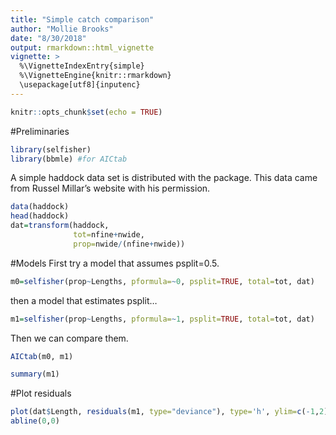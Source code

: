 ```yaml
---
title: "Simple catch comparison"
author: "Mollie Brooks"
date: "8/30/2018"
output: rmarkdown::html_vignette
vignette: >
  %\VignetteIndexEntry{simple}
  %\VignetteEngine{knitr::rmarkdown}
  \usepackage[utf8]{inputenc}
---
```


```r
knitr::opts_chunk$set(echo = TRUE)
```
#Preliminaries
```r
library(selfisher)
library(bbmle) #for AICtab
```

A simple haddock data set is distributed with the package. This data came from Russel Millar's website with his permission.

```r
data(haddock)
head(haddock)
dat=transform(haddock, 
              tot=nfine+nwide, 
              prop=nwide/(nfine+nwide))
```

#Models
First try a model that assumes psplit=0.5.
```r
m0=selfisher(prop~Lengths, pformula=~0, psplit=TRUE, total=tot, dat)
```

then a model that estimates psplit...
```r
m1=selfisher(prop~Lengths, pformula=~1, psplit=TRUE, total=tot, dat)
```

Then we can compare them.
```r
AICtab(m0, m1)
```

```r
summary(m1)
```

#Plot residuals
```r
plot(dat$Length, residuals(m1, type="deviance"), type='h', ylim=c(-1,2))
abline(0,0)
```
